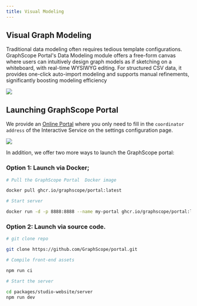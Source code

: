 ```yaml
---
title: Visual Modeling
---
```


## Visual Graph Modeling

Traditional data modeling often requires tedious template configurations. GraphScope Portal's Data Modeling module offers a free-form canvas where users can intuitively design graph models as if sketching on a whiteboard, with real-time WYSIWYG editing. For structured CSV data, it provides one-click auto-import modeling and supports manual refinements, significantly boosting modeling efficiency

<img src="/visualization/modeling.png" />

## Launching GraphScope Portal

We provide an [Online Portal](https://gsp.vercel.app/#/setting) where you only need to fill in the `coordinator address` of the Interactive Service on the settings configuration page.

<img src="/visualization/coordinator-settings.png" />

In addition, we offer two more ways to launch the GraphScope portal:

### Option 1: Launch via Docker;

```bash
# Pull the GraphScope Portal  Docker image

docker pull ghcr.io/graphscope/portal:latest

# Start server

docker run -d -p 8888:8888 --name my-portal ghcr.io/graphscope/portal:latest
```

### Option 2: Launch via source code.

```bash
# git clone repo

git clone https://github.com/GraphScope/portal.git

# Compile front-end assets

npm run ci

# Start the server

cd packages/studio-website/server
npm run dev
```
